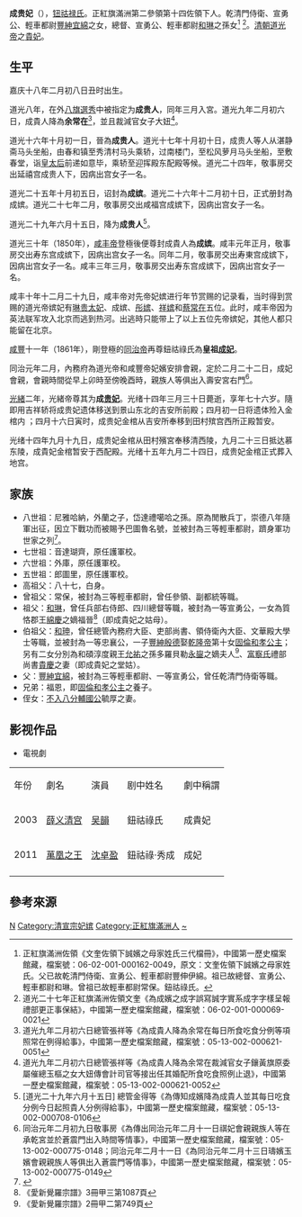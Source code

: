 {{東亞女性歷史人物
|名稱 =成贵妃钮祜禄氏
|身份 =
|國家 =
|屆數 =
|最高職務 =
|前任 = 
|繼任 = 
|畫像=
|說明=
|姓=[[钮祜禄氏|钮祜禄氏]]
|名=
|姓名=
|字=
|官職 =
|封爵 =
|封號 =贵人→常在→貴人→嫔→贵人→嫔→妃→贵妃
|位號=
|位階
|御稱號 =<!--日本皇族之稱號-->
|宮號1 =<!--日本皇族之宮號-->
|宮號2 =<!--朝鮮王族之宮號-->
|封地 =
|神號 =
|尊號 =
|族裔 = 
|旗籍 =<!--清朝旗人專用-->
|氏族 =
|府邸 =
|世系 = 
|初名 =
|乳名 =<!--日本、朝鮮、琉球以外人物用-->
|幼名 =<!--日本人用-->
|兒名 =<!--朝鮮人用-->
|童名 =<!--琉球人用-->
|小字=
|號=
|法號=
|院號=
|其他名號=
|出生年=1813年
|出生地=
|婚年=
|逝世年=1888年
|逝世地=
|諡號=皇祖成妃
|墳墓=
|父親=
|嫡母=
|母親=
|夫=[[清宣宗|清宣宗]]旻宁
|婚姻名份=[[貴人|貴人]]
|夫之父=[[清仁宗|清仁宗]]
|夫之母=[[孝淑睿皇后|孝淑睿皇后]]喜塔拉氏
|夫之嫡母=
|夫之元配=[[孝穆成皇后|孝穆成皇后]]钮祜禄氏 
|夫之正室=[[孝慎成皇后|孝慎成皇后]]佟佳氏<br>[[孝全成皇后|孝全成皇后]]钮祜禄氏
|夫之繼室=
|夫之平妻=
|夫之側室=[[孝静成皇后|孝静成皇后]]博尔济吉特氏 
|兄弟=
|姊妹=
|嫡兄弟=
|嫡姊妹=
|庶兄弟=
|庶姊妹=
|同胞兄弟=
|同胞姊妹=
|異母兄弟=
|異母姊妹=
|異父兄弟=
|異父姊妹=
|繼兄弟=
|繼姊妹=
|養子=
|養女=
|繼子=
|繼女=
|其他親屬 =
|經歷 = 
|著作 =
|注釋=}}

'''成贵妃'''（{{bd|1813年||1888年||catIdx=C}}），[[钮祜禄氏|钮祜禄氏]]。正紅旗滿洲第二參領第十四佐領下人。乾清門侍衛、宣勇公、輕車都尉[[豐紳宜綿|豐紳宜綿]]之女，總督、宣勇公、輕車都尉[[和琳|和琳]]之孫女<ref> 正紅旗滿洲佐領《文奎佐領下誠嬪之母家姓氏三代檔冊》，中國第一歷史檔案館藏，檔案號：06-02-001-000162-0049，原文：文奎佐領下誠嬪之母家姓氏。父已故乾清門侍衛、宣勇公、輕車都尉豐伸伊綿。祖已故總督、宣勇公、輕車都尉和琳。曾祖已故輕車都尉常保。鈕祜祿氏。</ref> <ref> 道光二十七年正紅旗滿洲佐領文奎《為成嬪之成字誤寫誠字實系成字字樣呈報禮部更正事保結》，中國第一歷史檔案館藏，檔案號：06-02-001-000069-0021</ref>。[[清朝|清朝]][[道光帝|道光帝]]之[[貴妃|貴妃]]。

==生平==

嘉庆十八年二月初八日丑时出生。

道光八年，在外[[八旗選秀|八旗選秀]]中被指定为'''成贵人'''，同年三月入宮。道光九年二月初六日，成貴人降為'''余常在'''<ref> 道光九年二月初六日總管張祥等《為成貴人降為余常在每日所食吃食分例等項照常在例得給事》，中國第一歷史檔案館藏，檔案號：05-13-002-000621-0051</ref>，並且裁減官女子大妞<ref> 道光九年二月初六日總管張祥等《為成貴人降為余常在裁減官女子鑲黃旗原委屬催總玉樞之女大妞傳會計司官等接出任其婚配所食吃食照例止退》，中國第一歷史檔案館藏，檔案號：05-13-002-000621-0052</ref>。

道光十六年十月初一日，晉為'''成贵人'''。道光十七年十月初十日，成贵人等人从湛静斋马头坐船，由春和镇至秀清村马头乘轿，过南楼门，至松风萝月马头坐船，至敷春堂，诣[[皇太后|皇太后]]前递如意毕，乘轿至迎挥殿东配殿等候。道光二十四年，敬事房交出延禧宫成贵人下，因病出宫女子一名。

道光二十五年十月初五日，诏封為'''成嫔'''。道光二十六年十二月初十日，正式册封為成嫔。道光二十七年二月，敬事房交出咸福宫成嫔下，因病出宫女子一名。

道光二十九年六月十五日，降为'''成贵人'''<ref> [道光二十九年六月十五日] 總管金得等《為傳知成嬪降為成貴人並其每日吃食分例今日起照貴人分例得給事》，中國第一歷史檔案館藏，檔案號：05-13-002-000708-0106</ref>。

道光三十年（1850年），[[咸丰帝|咸丰帝]]登極後便尊封成貴人為'''成嫔'''。咸丰元年正月，敬事房交出寿东宫成嫔下，因病出宫女子一名。同年二月，敬事房交出寿東宫成嫔下，因病出宫女子一名。咸丰三年三月，敬事房交出寿东宫成嫔下，因病出宫女子一名。

咸丰十年十二月二十九日，咸丰帝对先帝妃嫔进行年节赏赐的记录看，当时得到赏赐的道光帝嫔妃有[[莊順皇貴妃|琳贵太妃]]、成嫔、[[彤贵妃|彤嫔]]、[[祥妃|祥嫔]]和[[恆嬪|蔡常在]]五位。此时，咸丰帝因为英法联军攻入北京而逃到热河。出逃時只能带上了以上五位先帝嫔妃，其他人都只能留在北京。

[[咸豐|咸豐]]十一年（1861年），剛登極的[[同治帝|同治帝]]再尊鈕祜祿氏為'''皇祖[[成妃|成妃]]'''。

同治元年二月，內務府為道光帝和咸豐帝妃嬪安排會親，定於二月二十二日，成妃會親，會親時間從早上卯時至傍晚酉時，親族人等俱出入壽安宮右門<ref>同治元年二月初九日敬事房《為傳出同治元年二月十一日祺妃會親親族人等在承乾宮並於蒼震門出入時間等情事》，中國第一歷史檔案館藏，檔案號：05-13-002-000775-0148；同治元年二月十一日《為同治元年二月十三日璹嬪玉嬪會親親族人等俱出入蒼震門等情事》，中國第一歷史檔案館藏，檔案號：05-13-002-000775-0149</ref>。

[[光緒|光緒]]二年，光緒帝尊其为'''成[[贵妃|贵妃]]'''。光绪十四年三月三十日薨逝，享年七十六岁。隨即用吉祥轿将成贵妃遗体移送到景山东北的吉安所前殿；四月初一日将遗体殓入金棺内 ；四月十六日寅时，成贵妃金棺从吉安所奉移到田村殡宫西所正殿暂安。

光绪十四年九月十九日，成贵妃金棺从田村殯宮奉移清西陵，九月二十三日抵达慕东陵，成貴妃金棺暂安于西配殿。光绪十五年九月二十四日，成贵妃金棺正式葬入地宫。

==家族==
*八世祖：尼雅哈納，外蘭之子，岱達禮噶哈之孫。原為閒散兵丁，崇德八年隨軍出征，因立下戰功而被賜予巴圖魯名號，並被封為三等輕車都尉，躋身軍功世家之列<ref name=a>{{cite journal |author1=橘玄雅 |title=和珅家族的餘聲——從道光帝成貴妃看和珅家族的興衰 |journal=紫禁城 |date=2021-12 |volume=323 |issue=12 |pages=153-159}}</ref>。
*七世祖：音達瑚齊，原任護軍校。
*六世祖：外庫，原任護軍校。
*五世祖：郎圖里，原任護軍校。
*高祖父：八十七，白身。
*曾祖父：常保，被封為三等輕車都尉，曾任參領、副都統等職。
*祖父：[[和琳|和琳]]，曾任兵部右侍郎、四川總督等職，被封為一等宣勇公，一女為質恪郡王[[綿慶|綿慶]]之嫡福晉<ref> 《愛新覺羅宗譜》3冊甲三第1087頁</ref>（即成貴妃之姑母）。
*伯祖父：[[和珅|和珅]]，曾任總管內務府大臣、吏部尚書、領侍衛內大臣、文華殿大學士等職，並被封為一等忠襄公，一子[[豐紳殷德|豐紳殷德]]娶[[乾隆帝|乾隆帝]]第十女[[固倫和孝公主|固倫和孝公主]]；另有二女分別為和碩淳度親王[[允祐|允祐]]之孫多羅貝勒[[永鋆|永鋆]]之嫡夫人<ref> 《愛新覺羅宗譜》2冊甲二第749頁</ref>、[[富察氏|富察氏]]禮部尚書[[貴慶|貴慶]]之妻（即成貴妃之堂姑）。
*父：[[豐紳宜綿|豐紳宜綿]]，被封為三等輕車都尉、一等宣勇公，曾任乾清門侍衛等職。
*兄弟：福恩，即[[固倫和孝公主|固倫和孝公主]]之養子。
*侄女：[[不入八分輔國公|不入八分輔國公]]毓厚之妻。


==影视作品==
*電視劇
{| class="wikitable"
|-  style="background:cornflowerblue; color:white; text-align:center;"
|年份||劇名||演員||剧中姓名||劇中稱謂
|-
|2003||[[薛义清宫|薛义清宫]]||[[吴韻|吴韻]]||鈕祜祿氏||成貴妃
|-
|2011||[[萬凰之王|萬凰之王]]||[[沈卓盈|沈卓盈]]||鈕祜祿·秀成||成妃
|-
|}

==參考來源==
{{Reflist}}

{{清宣宗皇室}}
[[Category:清朝贵妃|N]]
[[Category:清宣宗妃嫔|Category:清宣宗妃嫔]]
[[Category:正紅旗滿洲人|Category:正紅旗滿洲人]]
[[Category:鈕祜祿氏|~]]